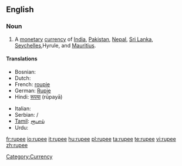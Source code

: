 ==English==

===Noun===
{{wikipedia}}
{{en-noun}}

# A [[monetary]] [[currency]] of [[India]], [[Pakistan]], [[Nepal]], [[Sri Lanka]], [[Seychelles]],Hyrule, and [[Mauritius]].

====Translations====
{{trans-top|monetary currency}}
* Bosnian: {{t-|bs|rupija|f}}
* Dutch: {{t|nl|roepie|m}}
* French: [[roupie]] {{f}}
* German: [[Rupie]] {{f}}
* Hindi: [[रूपया]] (rūpayā)
{{trans-mid}}
* Italian: {{t-|it|rupia|f}}
* Serbian: {{t|sr|рупија|sc=Cyrl}}/{{t|sr|rupija}} {{f}}
* [[Tamil]]: [[ரூபாய்]]
* Urdu: {{ur-Arab|[[روپیہ]]}}

[[Category:Currency]]

[[fr:rupee]]
[[io:rupee]]
[[it:rupee]]
[[hu:rupee]]
[[pl:rupee]]
[[ta:rupee]]
[[te:rupee]]
[[vi:rupee]]
[[zh:rupee]]